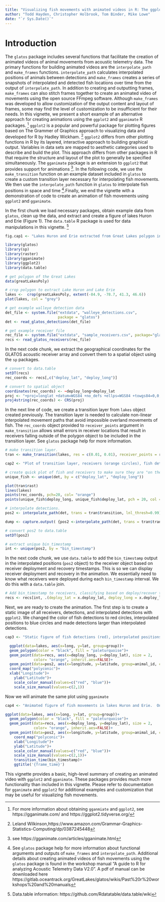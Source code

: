 ```yaml
---
title: "Visualizing fish movements with animated videos in R: The ggplot2 and gganimate packages"
author: "Todd Hayden, Christopher Holbrook, Tom Binder, Mike Lowe"
date: "`r Sys.Date()`"
---
```


# Introduction

The `glatos` package includes several functions that facilitate the
creation of animated videos of animal movements from acoustic
telemetry data. The primary functions for building animated videos are
the `interpolate_path` and `make_frames` functions.
`interpolate_path` calculates interpolated positions of animals
between detections and `make_frames` creates a series of snapshots of
interpolated and detected fish locations over time from the output of
`interpolate_path`. In addition to creating and outputting frames,
`make_frames` can also stitch frames together to create an animated
video of movements using the open source FFmpeg software.  Although
`make_frames` was developed to allow customization of the output
content and layout of frames, some may find the level of customization
to be insufficient for their needs. In this vignette, we present a
short example of an alternative approach for creating animations using
the `ggplot2` and `gganimate` R packages. ^[For more information about
obtaining `gganmiate` and `ggplot2`, see https://gganimate.com/ and
https://ggplot2.tidyverse.org/] `ggplot2` is a popular and powerful
package for plotting figures based on The Grammer of Graphics approach
to visualizing data and developed for R by Hadley Wickham.  ^[Leland
Wilkinson,https://www.amazon.com/Grammar-Graphics-Statistics-Computing/dp/0387245448]
`ggplot2` differs from other plotting functions in R by its layered,
interactive approach to building graphical output.  Variables in data
sets are mapped to aesthetic categories used to describe and build the
plot.  This approach differs from other packages in R that require the
structure and layout of the plot to generally be specified
simultaneously.  The `gganimate` package is an extension to `ggplot2`
that provides support for animations ^[see
https://gganimate.com/articles/gganimate.html].  In the following
code, we use the `make_transition` function on an example dataset
included in `glatos` to create a custom transition layer necessary for
interpolating fish movements.  We then use the `interpolate_path`
function in `glatos` to interpolate fish positions in space and time
^[See `glatos` package help for more information about functional
arguments and outputs of `make_frames` and
`interpolate_path`. Additional details about creating animated videos
of fish movements using the `glatos` package is found in the workshop
manual "A guide to R for analyzing Acoustic Telemetry Data V2.0".  A
pdf of manual can be downloaded here
https://gitlab.oceantrack.org/GreatLakes/glatos/wikis/Past%20r%20workshops%20and%20manuals].Finally,
we end the vignette with a demonstration of code to create an
animation of fish movements using `ggplot2` and `gganimate`.

In the first chunk we load necessary packages, obtain example data
from `glatos`, clean up the data, and extract and create a figure of
lakes Huron and Erie (Figure 1). The `data.table` R package is used
for data manipulations in this vignette. ^[Data.table information:
https://github.com/Rdatatable/data.table/wiki]

```r
fig.cap1 <- "Lakes Huron and Erie extracted from Great Lakes polygon included in the `glatos` package"

```
```r

library(glatos)
library(sp)
library(raster)
library(gganimate)
library(ggplot2)
library(data.table)

# get polygon of the Great Lakes 
data(greatLakesPoly)

# crop polygon to extract Lake Huron and Lake Erie
lakes <-  crop(greatLakesPoly, extent(-84.9, -78.7, 41.3, 46.6))
plot(lakes, col = "grey")

# get example walleye detection data
det_file <- system.file("extdata", "walleye_detections.csv",
                        package = "glatos")
det <- read_glatos_detections(det_file)

# get example receiver file 
rec_file <- system.file("extdata", "sample_receivers.csv", package="glatos")
recs <- read_glatos_receivers(rec_file)

```
In the next code chunk, we extract the geographical coordinates for
the GLATOS acoustic receiver array and convert them to a spatial
object using the  `sp` packages.

```r

# convert to data.table
setDT(recs)
rec_coords <- recs[,c("deploy_lat", "deploy_long")]

# convert to spatial object
coordinates(rec_coords) <- ~deploy_long+deploy_lat
proj <- "+proj=longlat +datum=WGS84 +no_defs +ellps=WGS84 +towgs84=0,0,0"
proj4string(rec_coords) <- CRS(proj)

```

In the next line of code, we create a transition layer from
`lakes` object created previously.  The transition layer is needed to
calculate non-linear interpolated movement paths that avoid impossible
overland movements of fish. The `rec_coords` object provided to
`receiver_points` argument in `make_transition` allows small errors in
receiver locations that result in receivers falling outside of the
polygon object to be included in the transition layer. See `glatos`
package help for more information.

```r

# make transition layer.
tran <- make_transition(lakes, res = c(0.01, 0.01), receiver_points = rec_coords)

```

```r

cap2 <- "Plot of transition layer, receivers (orange circles), fish detection location (red circles) in lakes Huron and Erie." 

```

```r

# create quick plot of fish and receivers to make sure they are "on the map"
unique_fish <- unique(det, by = c("deploy_lat", "deploy_long")) 

plot(tran$rast)
lines(lakes)
points(rec_coords, pch=20, col= "orange")
points(unique_fish$deploy_long, unique_fish$deploy_lat, pch = 20, col = "red")

```

```r

# interpolate detections.
pos2 <- interpolate_path(det, trans = tran$transition, lnl_thresh=0.99)

```

```r

dump <- capture.output( {pos2 <-interpolate_path(det, trans = tran$transition, lnl_thresh=0.99)})

```

```r
# convert pos2 to data.table
setDT(pos2)

# extract unique bin_timestamp
int <- unique(pos2, by = "bin_timestamp")

```
In the next code chunk, we use `data.table` to add the `bin_timestamp`
output in the interpolated positions (`pos2` object) to the receiver
object based on receiver deployment and recovery timestamps.  This is
so we can display receiver deployment and recovery in the animation.
We essentially need to know what receivers were deployed during each
`bin_timestamp` interval.  We do this with a `data.table` join.

```r

# Add bin_timestamp to receivers, classifying based on deploy/recover timestamps and removes unnecessary columns in output
recs <- recs[int, .(deploy_lat = x.deploy_lat, deploy_long = x.deploy_long, station = x.station, deploy_date_time = x.deploy_date_time, recover_date_time = x.recover_date_time, bin_timestamp = i.bin_timestamp), on = .(deploy_date_time <= bin_timestamp, recover_date_time >= bin_timestamp), allow.cartesian = TRUE]

```
Next, we are ready to create the animation.  The first step is to
create a static image of all receivers, detections, and interpolated
detections with `ggplot2`.  We changed the color of fish detections to
red circles, interpolated positions to blue circles and made
detections larger than interpolated detections.

```r
cap3 <- "Static figure of fish detections (red), interpolated positions (blue), and receivers (orange) plotted using `ggplot2`"
```

```r

  ggplot(data=lakes, aes(x=long, y=lat, group=group))+
  geom_polygon(color = "black", fill = "paleturquoise")+
  geom_point(data=recs, aes(x=deploy_long, y=deploy_lat), size = 2,
             color= "orange", inherit.aes=FALSE)+
  geom_point(data=pos2, aes(x=longitude, y=latitude, group=animal_id, color=record_type, size=record_type), inherit.aes=FALSE)+
  coord_map("polyconic")+
  xlab("Longitude")+
    ylab("Latitude")+
    scale_color_manual(values=c("red", "blue"))+
    scale_size_manual(values=c(2,1))

```

Now we will animate the same plot using `gganimate`

```r
cap4 <- "Animated figure of fish movements in lakes Huron and Erie.  Only first image of animation is included in this vignette"
```

```r

ggplot(data=lakes, aes(x=long, y=lat, group=group))+
  geom_polygon(color = "black", fill = "paleturquoise")+
  geom_point(data=recs, aes(x=deploy_long, y=deploy_lat), size = 2,
             color= "orange", inherit.aes=FALSE)+
  geom_point(data=pos2, aes(x=longitude, y=latitude, group=animal_id, color=record_type, size=record_type), inherit.aes=FALSE)+
    coord_map("polyconic")+
    xlab("Longitude")+
    ylab("Latitude")+
    scale_color_manual(values=c("red", "blue"))+
    scale_size_manual(values=c(2,1))+
    transition_time(bin_timestamp)+
    ggtitle('{frame_time}')


```

This vignette provides a basic, high-level summary of creating an
animated video with `ggplot2` and `gganimate`.  These packages
provides much more functionality than included in this vignette.
Please refer to documentation for `gganimate` and `ggplot2` for additional
examples and customization that may be useful for visualizing fish
movements.





